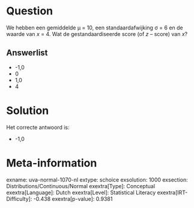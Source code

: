 Question
========

We hebben een gemiddelde µ = 10, een standaardafwijking σ = 6 en de
waarde van *x* = 4. Wat de gestandaardiseerde score (of *z* -- score)
van *x*?

Answerlist
----------

* -1,0
* 0
* 1,0
* 4

Solution
========

Het correcte antwoord is: 

* -1,0

Meta-information
================
exname: uva-normal-1070-nl
extype: schoice
exsolution: 1000
exsection: Distributions/Continuous/Normal
exextra[Type]: Conceptual
exextra[Language]: Dutch
exextra[Level]: Statistical Literacy
exextra[IRT-Difficulty]: -0.438
exextra[p-value]: 0.9381
